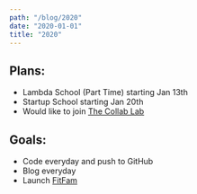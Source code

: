 ```yaml
---
path: "/blog/2020"
date: "2020-01-01"
title: "2020"
---
```


## Plans:

- Lambda School (Part Time) starting Jan 13th
- Startup School starting Jan 20th
- Would like to join [The Collab Lab](https://the-collab-lab.codes/)

## Goals:

- Code everyday and push to GitHub
- Blog everyday
- Launch [FitFam](https://fitfam.me)
